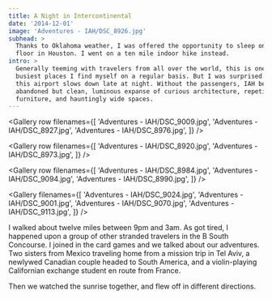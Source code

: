 ```yaml
---
title: A Night in Intercontinental
date: '2014-12-01'
image: 'Adventures - IAH/DSC_8926.jpg'
subhead: >
  Thanks to Oklahoma weather, I was offered the opportunity to sleep on the
  floor in Houston. I went on a ten mile indoor hike instead.
intro: >
  Generally teeming with travelers from all over the world, this is one of the
  busiest places I find myself on a regular basis. But I was surprised: even
  this airport slows down late at night. Without the passengers, IAH becomes an
  abandoned but clean, luminous expanse of curious architecture, repetitive
  furniture, and hauntingly wide spaces.
---
```



<Photo filename="Adventures - IAH/DSC_8946.jpg" />

<Gallery row filenames={[
  'Adventures - IAH/DSC_9009.jpg',
  'Adventures - IAH/DSC_8927.jpg',
  'Adventures - IAH/DSC_8976.jpg',
]} />

<Gallery row filenames={[
  'Adventures - IAH/DSC_8920.jpg',
  'Adventures - IAH/DSC_8973.jpg',
]} />

<Gallery row filenames={[
  'Adventures - IAH/DSC_8984.jpg',
  'Adventures - IAH/DSC_9094.jpg',
  'Adventures - IAH/DSC_8990.jpg',
]} />

<Photo filename="Adventures - IAH/DSC_9132.jpg" />

<Gallery filenames={[
  'Adventures - IAH/DSC_9024.jpg',
  'Adventures - IAH/DSC_9001.jpg',
  'Adventures - IAH/DSC_9070.jpg',
  'Adventures - IAH/DSC_9113.jpg',
]} />

<Story filename="Adventures - IAH/DSC_9148.jpg" copy="right">

  I walked about twelve miles between 9pm and 3am. As got tired, I
  happened upon a group of other stranded travelers in the B South
  Concourse. I joined in the card games and we talked about our
  adventures. Two sisters from Mexico traveling home from a mission
  trip in Tel Aviv, a newlywed Canadian couple headed to South America,
  and a violin-playing Californian exchange student en route from France.

  Then we watched the sunrise together, and flew off in different directions.

</Story>

<Photo filename="Adventures - IAH/DSC_9152.jpg" />
